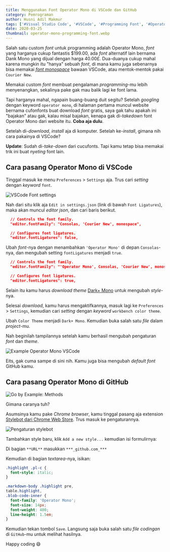 ```yaml
---
title: Menggunakan Font Operator Mono di VSCode dan GitHub
category: Pemrograman
author: Husni Adil Makmur
tags: ['#Visual Studio Code', '#VSCode', '#Programming Font', '#Operator Mono']
date: 2020-03-25
thumbnail: operator-mono-programming-font.webp
---
```


Salah satu custom _font_ untuk programming adalah Operator Mono, _font_ yang harganya cukup fantastis $199.00, ada _font_ alternatif lain bernama Dank Mono yang dijual dengan harga 40.00£. Dua-duanya cukup mahal karena mungkin itu "hanya" sebuah _font_, di mana kamu juga sebenarnya bisa memakai [_font monospace_](https://id.wikipedia.org/wiki/Monospace) bawaan VSCode, atau mentok-mentok pakai `Courier New`.

Memakai custom _font_ membuat pengalaman _programming_-mu lebih menyenangkan, sekalinya pake gak mau balik lagi ke font lama.

Tapi harganya mahal, ngapain buang-buang duit segitu? Setelah _googling_ dengan keyword `operator mono`, di halaman pertama muncul website bernama cufonfonts buat download _font_ gratis, saya gak tahu apakah ini "bajakan" atau gak, kalau misal bajakan, kenapa gak di-_takedown_ font Operator Mono dari website itu. **Coba aja dulu**.

Setelah di-_download_, _install_ aja di komputer. Setelah ke-_install_, gimana nih cara pakainya di VSCode?

**Update**: Sudah di-_take-down_ dari cucufonts. Tapi kamu tetap bisa memakai trik ini buat _nyeting_ font lain.

## Cara pasang Operator Mono di VSCode

Tinggal masuk ke menu `Preferences` > `Settings` aja. Trus cari _setting_ dengan _keyword_ `font`.

![VSCode Font settings](./halaman-pengaturan-font.png 'Halaman pengaturan font')

Nah dari situ klik aja `Edit in settings.json` (link di bawah `Font Ligatures`), maka akan muncul _editor json_, dan cari baris berikut.

```json
  // Controls the font family.
  "editor.fontFamily": "Consolas, 'Courier New', monospace",

  // Configures font ligatures.
  "editor.fontLigatures": false,
```

Ubah _font_-nya dengan menambahkan `'Operator Mono'` di depan `Consolas`-nya, dan mengubah setting `fontLigatures` menjadi `true`.

```json
  // Controls the font family.
  "editor.fontFamily": "'Operator Mono', Consolas, 'Courier New', monospace",

  // Configures font ligatures.
  "editor.fontLigatures": true,
```

Selain itu kamu harus _download_ _theme_ [Dark+ Mono](https://marketplace.visualstudio.com/items?itemName=cmckni3.dark-plus-mono) untuk mengubah _style_-nya.

Selesai _download_, kamu harus mengaktifkannya, masuk lagi ke `Preferences` > `Settings`, kemudian cari _setting_ dengan _keyword_ `workbench color theme`.

Ubah `Color Theme` menjadi `Dark+ Mono`. Kemudian buka salah satu _file_ dalam _project_-mu.

Nah beginilah tampilannya setelah kamu berhasil mengubah pengaturan _font_ dan _theme_.

![Example Operator Mono VSCode](./example-operator-mono-vscode.png 'Tampilan editor setelah menggunakan Operator Mono dan Dark+ Mono.')

Eits, gak cuma sampe di sini nih. Kamu juga bisa mengubah _default_ _font_ GitHub kamu.

## Cara pasang Operator Mono di GitHub

![Go by Example: Methods](./gobyexample-methods.png 'Tampilan GitHub dengan font Operator Mono.')

Gimana caranya tuh?

Asumsinya kamu pake _Chrome browser_, kamu tinggal pasang aja extension [Stylebot dari Chrome Web Store](https://chrome.google.com/webstore/detail/stylebot/oiaejidbmkiecgbjeifoejpgmdaleoha?hl=id). Trus masuk ke pengaturannya.

![Pengaturan stylebot](./pengaturan-stylebot.png 'Pengaturan **Stylebot**.')

Tambahkan style baru, klik `Add a new style...` kemudian isi formulirnya:

Di bagian `**URL**` masukkan `***_github.com_***`

Kemudian di bagian _textarea_-nya, isikan:

```css
.highlight .pl-c {
  font-style: italic;
}

.markdown-body .highlight pre,
table.highlight,
.blob-code-inner {
  font-family: 'Operator Mono';
  font-size: 14px;
  font-weight: 400;
  line-height: 1.5em;
}
```

Kemudian tekan tombol `Save`. Langsung saja buka salah satu _file_ _codingan_ di `GitHub`-mu untuk melihat hasilnya.

Happy coding :smile:
